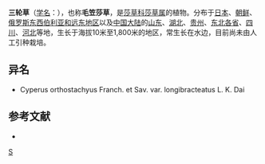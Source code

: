 {{Speciesbox 
| genus = Cyperus
| species = orthostachyus
| authority = Franch. et Savat.
| subdivision_ranks =[[变种|变种]]
| subdivision =
* 三轮草 ''C. o.'' var. ''orthostachyus''
* [[长苞三轮草|长苞三轮草]] ''C. o.'' var. ''longibracteatus''
}}

'''三轮草'''（[[学名|学名]]：{{lang|la|''Cyperus orthostachyus''}}），也称'''毛笠莎草'''，是[[莎草科|莎草科]][[莎草属|莎草属]]的植物。分布于[[日本|日本]]、[[朝鲜|朝鲜]]、[[俄罗斯东西伯利亚和远东地区|俄罗斯东西伯利亚和远东地区]]以及[[中国大陆|中国大陆]]的[[山东|山东]]、[[湖北|湖北]]、[[贵州|贵州]]、[[东北各省|东北各省]]、[[四川|四川]]、[[河北|河北]]等地，生长于海拔10米至1,800米的地区，常生长在水边，目前尚未由人工引种栽培。

== 异名 ==
* Cyperus orthostachyus Franch. et Sav. var. longibracteatus L. K. Dai

== 参考文献 ==
<div class="references-small">
* {{cite web| url =http://www.bioinfo.cn/db05/KmzwSpecies.php?action=view&id=6896| title =三轮草| work =《中国高等植物数据库全库》| publisher =中国科学院微生物研究所| author =昆明植物研究所| accessdate =2009-02-24| deadurl =yes| archiveurl =https://web.archive.org/web/20160305051320/http://www.bioinfo.cn/db05/KmzwSpecies.php?action=view&id=6896| archivedate =2016-03-05}}
</div>
{{Taxonbar|from=Q10866930}}

[[Category:莎草属|S]]


{{植物小作品}}